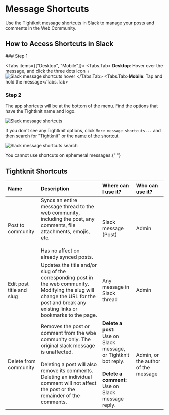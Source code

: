 # Message Shortcuts


Use the Tightknit message shortcuts in Slack to manage your posts and comments in the Web Community.

## How to Access Shortcuts in Slack

<Steps>
### Step 1

<Tabs items={["Desktop", "Mobile"]}>
  <Tabs.Tab>
    **Desktop**: Hover over the message, and click the three dots icon `⋮`
    <br />
    ![Slack message shortcuts hover](/message-shortcuts-hover.png)
  </Tabs.Tab>
  <Tabs.Tab>**Mobile**: Tap and hold the message</Tabs.Tab>
</Tabs>

### Step 2

The app shortcuts will be at the bottom of the menu. Find the options that have the Tightknit name and logo.

![Slack message shortcuts](/message-shortcuts.png)

If you don't see any Tightknit options, click `More message shortcuts...` and then search for "Tightknit" or the [name of the shortcut](#tightknit-shortcuts).

![Slack message shortcuts search](/message-shortcuts-search.png)

</Steps>

<Callout type="info">You cannot use shortcuts on ephemeral messages.</Callout>{" "}

## Tightknit Shortcuts

| **Name**                 | **Description**                                                                                                                                                                                                                                      | **Where can I use it?**                                                                                                             | **Who can use it?**                 |
| :----------------------- | :--------------------------------------------------------------------------------------------------------------------------------------------------------------------------------------------------------------------------------------------------- | :---------------------------------------------------------------------------------------------------------------------------------- | :---------------------------------- |
| Post to community        | Syncs an entire message thread to the web community, including the post, any comments, file attachments, emojis, etc.<br/><br/>Has no affect on already synced posts.                                                                                | Slack message (Post)                                                                                                                | Admin                               |
| Edit post title and slug | Updates the title and/or slug of the corresponding post in the web community. <Callout type="warning">Modifying the slug will change the URL for the post and break any existing links or bookmarks to the page.</Callout>                           | Any message in Slack thread                                                                                                         | Admin                               |
| Delete from community    | Removes the post or comment from the wbe community only. The original slack message is unaffected.<br/><br/>Deleting a post will also remove its comments. Deleting an individual comment will not affect the post or the remainder of the comments. | **Delete a post:**<br/>Use on Slack message, or Tightknit bot reply.<br/><br/>**Delete a comment:**<br/>Use on Slack message reply. | Admin, or the author of the message |
